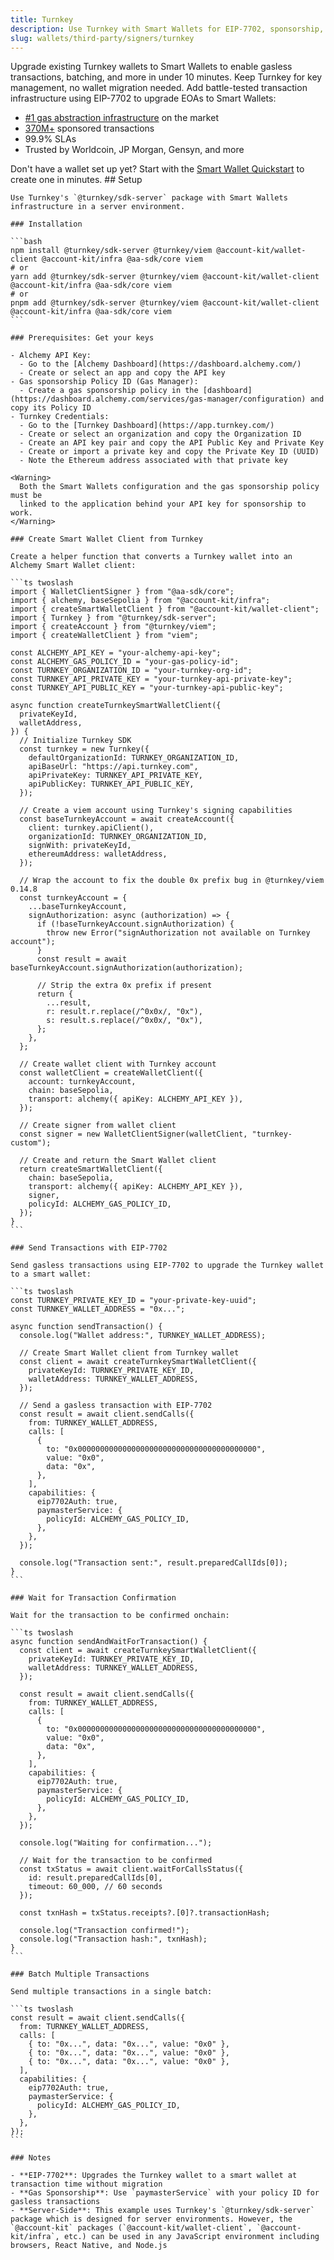 ```yaml
---
title: Turnkey
description: Use Turnkey with Smart Wallets for EIP-7702, sponsorship, and batching
slug: wallets/third-party/signers/turnkey
---
```


Upgrade existing Turnkey wallets to Smart Wallets to enable gasless transactions, batching, and more in under 10 minutes. Keep Turnkey for key management, no wallet migration needed. Add battle-tested transaction infrastructure using EIP-7702 to upgrade EOAs to Smart Wallets:

- [#1 gas abstraction infrastructure](https://www.bundlebear.com/erc4337-bundlers/all) on the market
- [370M+](https://www.bundlebear.com/erc4337-paymasters/all) sponsored transactions
- 99.9% SLAs
- Trusted by Worldcoin, JP Morgan, Gensyn, and more

<Tip>
  Don't have a wallet set up yet? Start with the
  <a href="/wallets/quickstart">Smart Wallet Quickstart</a> to create one in
  minutes.
</Tip>

<Tabs>
  <Tab title="JavaScript">
    ## Setup

    Use Turnkey's `@turnkey/sdk-server` package with Smart Wallets infrastructure in a server environment.

    ### Installation

    ```bash
    npm install @turnkey/sdk-server @turnkey/viem @account-kit/wallet-client @account-kit/infra @aa-sdk/core viem
    # or
    yarn add @turnkey/sdk-server @turnkey/viem @account-kit/wallet-client @account-kit/infra @aa-sdk/core viem
    # or
    pnpm add @turnkey/sdk-server @turnkey/viem @account-kit/wallet-client @account-kit/infra @aa-sdk/core viem
    ```

    ### Prerequisites: Get your keys

    - Alchemy API Key:
      - Go to the [Alchemy Dashboard](https://dashboard.alchemy.com/)
      - Create or select an app and copy the API key
    - Gas sponsorship Policy ID (Gas Manager):
      - Create a gas sponsorship policy in the [dashboard](https://dashboard.alchemy.com/services/gas-manager/configuration) and copy its Policy ID
    - Turnkey Credentials:
      - Go to the [Turnkey Dashboard](https://app.turnkey.com/)
      - Create or select an organization and copy the Organization ID
      - Create an API key pair and copy the API Public Key and Private Key
      - Create or import a private key and copy the Private Key ID (UUID)
      - Note the Ethereum address associated with that private key

    <Warning>
      Both the Smart Wallets configuration and the gas sponsorship policy must be
      linked to the application behind your API key for sponsorship to work.
    </Warning>

    ### Create Smart Wallet Client from Turnkey

    Create a helper function that converts a Turnkey wallet into an Alchemy Smart Wallet client:

    ```ts twoslash
    import { WalletClientSigner } from "@aa-sdk/core";
    import { alchemy, baseSepolia } from "@account-kit/infra";
    import { createSmartWalletClient } from "@account-kit/wallet-client";
    import { Turnkey } from "@turnkey/sdk-server";
    import { createAccount } from "@turnkey/viem";
    import { createWalletClient } from "viem";

    const ALCHEMY_API_KEY = "your-alchemy-api-key";
    const ALCHEMY_GAS_POLICY_ID = "your-gas-policy-id";
    const TURNKEY_ORGANIZATION_ID = "your-turnkey-org-id";
    const TURNKEY_API_PRIVATE_KEY = "your-turnkey-api-private-key";
    const TURNKEY_API_PUBLIC_KEY = "your-turnkey-api-public-key";

    async function createTurnkeySmartWalletClient({
      privateKeyId,
      walletAddress,
    }) {
      // Initialize Turnkey SDK
      const turnkey = new Turnkey({
        defaultOrganizationId: TURNKEY_ORGANIZATION_ID,
        apiBaseUrl: "https://api.turnkey.com",
        apiPrivateKey: TURNKEY_API_PRIVATE_KEY,
        apiPublicKey: TURNKEY_API_PUBLIC_KEY,
      });

      // Create a viem account using Turnkey's signing capabilities
      const baseTurnkeyAccount = await createAccount({
        client: turnkey.apiClient(),
        organizationId: TURNKEY_ORGANIZATION_ID,
        signWith: privateKeyId,
        ethereumAddress: walletAddress,
      });

      // Wrap the account to fix the double 0x prefix bug in @turnkey/viem 0.14.8
      const turnkeyAccount = {
        ...baseTurnkeyAccount,
        signAuthorization: async (authorization) => {
          if (!baseTurnkeyAccount.signAuthorization) {
            throw new Error("signAuthorization not available on Turnkey account");
          }
          const result = await baseTurnkeyAccount.signAuthorization(authorization);

          // Strip the extra 0x prefix if present
          return {
            ...result,
            r: result.r.replace(/^0x0x/, "0x"),
            s: result.s.replace(/^0x0x/, "0x"),
          };
        },
      };

      // Create wallet client with Turnkey account
      const walletClient = createWalletClient({
        account: turnkeyAccount,
        chain: baseSepolia,
        transport: alchemy({ apiKey: ALCHEMY_API_KEY }),
      });

      // Create signer from wallet client
      const signer = new WalletClientSigner(walletClient, "turnkey-custom");

      // Create and return the Smart Wallet client
      return createSmartWalletClient({
        chain: baseSepolia,
        transport: alchemy({ apiKey: ALCHEMY_API_KEY }),
        signer,
        policyId: ALCHEMY_GAS_POLICY_ID,
      });
    }
    ```

    ### Send Transactions with EIP-7702

    Send gasless transactions using EIP-7702 to upgrade the Turnkey wallet to a smart wallet:

    ```ts twoslash
    const TURNKEY_PRIVATE_KEY_ID = "your-private-key-uuid";
    const TURNKEY_WALLET_ADDRESS = "0x...";

    async function sendTransaction() {
      console.log("Wallet address:", TURNKEY_WALLET_ADDRESS);

      // Create Smart Wallet client from Turnkey wallet
      const client = await createTurnkeySmartWalletClient({
        privateKeyId: TURNKEY_PRIVATE_KEY_ID,
        walletAddress: TURNKEY_WALLET_ADDRESS,
      });

      // Send a gasless transaction with EIP-7702
      const result = await client.sendCalls({
        from: TURNKEY_WALLET_ADDRESS,
        calls: [
          {
            to: "0x0000000000000000000000000000000000000000",
            value: "0x0",
            data: "0x",
          },
        ],
        capabilities: {
          eip7702Auth: true,
          paymasterService: {
            policyId: ALCHEMY_GAS_POLICY_ID,
          },
        },
      });

      console.log("Transaction sent:", result.preparedCallIds[0]);
    }
    ```

    ### Wait for Transaction Confirmation

    Wait for the transaction to be confirmed onchain:

    ```ts twoslash
    async function sendAndWaitForTransaction() {
      const client = await createTurnkeySmartWalletClient({
        privateKeyId: TURNKEY_PRIVATE_KEY_ID,
        walletAddress: TURNKEY_WALLET_ADDRESS,
      });

      const result = await client.sendCalls({
        from: TURNKEY_WALLET_ADDRESS,
        calls: [
          {
            to: "0x0000000000000000000000000000000000000000",
            value: "0x0",
            data: "0x",
          },
        ],
        capabilities: {
          eip7702Auth: true,
          paymasterService: {
            policyId: ALCHEMY_GAS_POLICY_ID,
          },
        },
      });

      console.log("Waiting for confirmation...");

      // Wait for the transaction to be confirmed
      const txStatus = await client.waitForCallsStatus({
        id: result.preparedCallIds[0],
        timeout: 60_000, // 60 seconds
      });

      const txnHash = txStatus.receipts?.[0]?.transactionHash;

      console.log("Transaction confirmed!");
      console.log("Transaction hash:", txnHash);
    }
    ```

    ### Batch Multiple Transactions

    Send multiple transactions in a single batch:

    ```ts twoslash
    const result = await client.sendCalls({
      from: TURNKEY_WALLET_ADDRESS,
      calls: [
        { to: "0x...", data: "0x...", value: "0x0" },
        { to: "0x...", data: "0x...", value: "0x0" },
        { to: "0x...", data: "0x...", value: "0x0" },
      ],
      capabilities: {
        eip7702Auth: true,
        paymasterService: {
          policyId: ALCHEMY_GAS_POLICY_ID,
        },
      },
    });
    ```

    ### Notes

    - **EIP-7702**: Upgrades the Turnkey wallet to a smart wallet at transaction time without migration
    - **Gas Sponsorship**: Use `paymasterService` with your policy ID for gasless transactions
    - **Server-Side**: This example uses Turnkey's `@turnkey/sdk-server` package which is designed for server environments. However, the `@account-kit` packages (`@account-kit/wallet-client`, `@account-kit/infra`, etc.) can be used in any JavaScript environment including browsers, React Native, and Node.js

  </Tab>
</Tabs>

